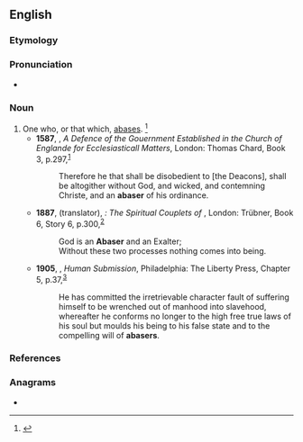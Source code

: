 ==English==

===Etymology===
{{suffix|abase|er|id2=agent noun|lang=en}}

===Pronunciation===
* {{a|GenAm}} {{IPA|/əˈbeɪs.ɚ/|lang=en}}

===Noun===
{{en-noun}}

# One who, or that which, [[abase]]s. {{defdate|Late 16<sup>th</sup> century.}}<ref>{{R:SOED5|page=2}}</ref>
#* '''1587''', {{w|John Bridges (bishop)|John Bridges}}, ''A Defence of the Gouernment Established in the Church of Englande for Ecclesiasticall Matters'', London: Thomas Chard, Book 3, p.{{nbsp}}297,<sup>[http://name.umdl.umich.edu/A16832.0001.001]</sup>
#*: Therefore he that shall be disobedient to [the Deacons], shall be altogither without God, and wicked, and contemning Christe, and an '''abaser''' of his ordinance.
#* '''1887''', {{w|E. H. Whinfield}} (translator), ''{{w|Masnavi|Masnavi I Ma’navi}}: The Spiritual Couplets of {{w|Rumi|Maulána Jalálu-’d-Dín Muhammad i Rúmi}}'', London: Trübner, Book 6, Story 6, p.{{nbsp}}300,<sup>[https://archive.org/details/cu31924026910251]</sup>
#*: God is an '''Abaser''' and an Exalter;
#*: Without these two processes nothing comes into being.
#* '''1905''', {{w|Morrison I. Swift}}, ''Human Submission'', Philadelphia: The Liberty Press, Chapter 5, p.{{nbsp}}37,<sup>[https://archive.org/details/humansubmission00swifrich]</sup>
#*: He has committed the irretrievable character fault of suffering himself to be wrenched out of manhood into slavehood, whereafter he conforms no longer to the high free true laws of his soul but moulds his being to his false state and to the compelling will of '''abasers'''.

===References===
<references/>

===Anagrams===
* {{anagrams|en|Raabes|abears|abrase}}
